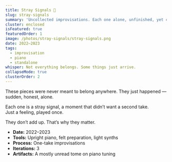 ```yaml
---
title: Stray Signals 🎵
slug: stray-signals
summary: 'Uncollected improvisations. Each one alone, unfinished, yet complete.'
cluster: enclosed
isFeatured: true
featuredOrder: 1
image: /photos/stray-signals/stray-signals.png
date: 2022–2023
tags:
  - improvisation
  - piano
  - standalone
whisper: Not everything belongs. Some things just arrive.
collapseMode: true
clusterOrder: 2
---
```


<ProjectOverview>
These pieces were never meant to belong anywhere.  
They just happened — sudden, honest, alone.  

Each one is a stray signal, a moment that didn’t want a second take.  
Just a feeling, played once.
</ProjectOverview>

<MediaSection title="Signals">
  <MediaItem
    title="Circles"
    description="Loosely tethered. Slowly turning. Accepting repetition as a kind of peace."
    soundCloudUrl="https://soundcloud.com/aaron-demby-jones/circles"
  />
  <MediaItem
    title="Waiting"
    description="Muted midrange wrapped in felt. A soft war between the machine and the soul."
    soundCloudUrl="https://soundcloud.com/aaron-demby-jones/waiting"
  />
  <MediaItem
    title="Sunlight"
    description="A hesitant bloom of hope, layered with hushed electronics."
    soundCloudUrl="https://soundcloud.com/aaron-demby-jones/sunlight"
  />
</MediaSection>

<FieldNote>
They don’t add up. That’s why they matter.
</FieldNote>

<CollapseMetadata>
  <ul>
    <li><strong>Date:</strong> 2022–2023</li>
    <li><strong>Tools:</strong> Upright piano, felt preparation, light synths</li>
    <li><strong>Process:</strong> One-take improvisations</li>
    <li><strong>Iterations:</strong> 3</li>
    <li><strong>Artifacts:</strong> A mostly unread tome on piano tuning</li>
  </ul>
</CollapseMetadata>

<CallToAction email="aaron.demby.jones@gmail.com" />
